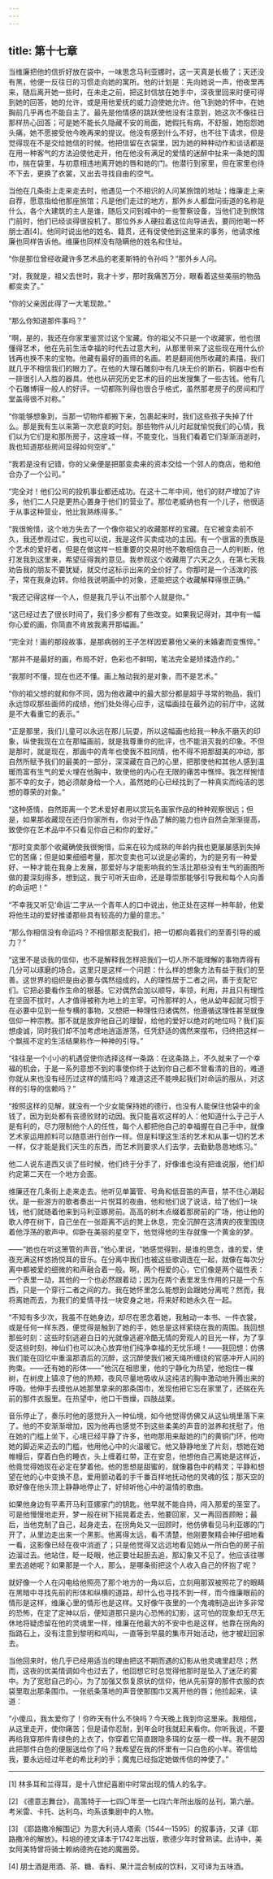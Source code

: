 ```yaml
---
---
---
```

title: 第十七章
---




当维廉把他的信折好放在袋中，一味思念马利亚娜时，这一天真是长极了；天还没有黑，他便一反往日的习惯走向她的寓所。他的计划是：先向她说一声，他夜里再来，随后离开她一些时，在未走之前，把这封信放在她手中，深夜里回来时便可得到她的回答，她的允许，或是用他爱抚的威力迫使她允许。他飞到她的怀中，在她胸前几乎再也不能自主了。最先是他情感的跳跃使他没有注意到，她这次不像往日那样热心回答；可是她不能长久隐藏不安的局面，她假托有病，不舒服，她抱怨她头痛，她不愿接受他今晚再来的提议。他没有感到什么不好，也不往下请求，但是觉得现在不是交给她信的时候。他把信留在衣袋里，因为她的种种动作和谈话都是在用一种客气的方法迫使他走开，他在他没有满足的爱情的迷醉中扯来一条她的围巾，揣在袋里，与初意相违地离开她的唇和她的门。他潜行到家里，但在家里也待不下去，更换了衣裳，又出去寻找自由的空气。

当他在几条街上走来走去时，他遇见一个不相识的人问某旅馆的地址；维廉走上来自荐，愿意指给他那座旅馆；凡是他们走过的地方，那外乡人都盘问街道的名称是什么，各个大建筑的主人是谁，随后又问到城中的一些警察设备，当他们走到旅馆门前时，他们已经谈得很投机了。那位外乡人硬拉着这位向导进去，要同他喝一杯朋士酒[4]。他同时说出他的姓名、籍贯，还有促使他到这里来的事务，他请求维廉也同样告诉他。维廉也同样没有隐瞒他的姓名和住址。

“你是那位曾经收藏许多艺术品的老麦斯特的令孙吗？”那外乡人问。

“对，我就是，祖父去世时，我才十岁，那时我痛苦万分，眼看着这些美丽的物品都变卖了。”

“你的父亲因此得了一大笔现款。”

“那么你知道那件事吗？”

“啊，是的，我还在你家里鉴赏过这个宝藏。你的祖父不只是一个收藏家，他也很懂得艺术，他在先前生活幸福的时代去过意大利，从那里带来了这些现在用什么价钱再也换不来的宝物。他藏有最好的画师的名画。若是翻阅他所收藏的素描，我们就几乎不相信我们的眼力了。在他的大理石雕刻中有几块无价的断石，铜器中也有一排很引人入胜的器具。他也从研究历史艺术的目的出发搜集了一些古钱。他有几个石雕博得一般人的好评。一切都陈列得也很合乎格式，虽然那老房子的房间和厅堂盖得很不对称。”

“你能够想象到，当那一切物件都搬下来，包裹起来时，我们这些孩子失掉了什么。那是我有生以来第一次悲哀的时刻。那些物件从儿时起就愉悦我们的心情，我们以为它们是和那所房子，这座城一样，不能变化，当我们看着它们渐渐消逝时，我也知道那些房间显得如何空旷。”

“我若是没有记错，你的父亲便是把那变卖来的资本交给一个邻人的商店，他和他合办了一个公司。”

“完全对！他们公司的投机事业都还成功。在这十二年中间，他们的财产增加了许多，他们二人只是更热心置身于他们的营业了。那位老威纳也有一个儿子，他很适于从事这种营业，他比我熟练得多。”

“我很惋惜，这个地方失去了一个像你祖父的收藏那样的宝藏。在它被变卖前不久，我还参观过它，我也可以说，我是这件买卖成功的主因。有一个很富的贵族是个艺术的爱好者，但是在做这样一桩重要的交易时他不敢相信自己一人的判断，他打发我到这里来，希望征得我的意见。我参观这个收藏用了六天之久，在第七天我劝告我的朋友不要犹疑，就交付这标示出来的全价好了。你那时是一个活泼的孩子，常在我身边转。你给我说明画中的对象，还能把这个收藏解释得很正确。”

“我还记得这样一个人，但是我几乎认不出那个人就是你。”

“这已经过去了很长时间了，我们多少都有了些改变。如果我记得对，其中有一幅你心爱的画，你简直不肯放我离开那幅画。”

“完全对！画的那段故事，是那病弱的王子怎样因爱慕他父亲的未婚妻而变憔悴。”

“那并不是最好的画，布局不好，色彩也不鲜明，笔法完全是矫揉造作的。”

“我那时不懂，现在也还不懂。画上触动我的是对象，而不是艺术。”

“你的祖父想的就和你不同，因为他收藏中的最大部分都是超乎寻常的物品，我们永远惊叹那些画师的成绩，他们处处得心应手，这幅画挂在最外边的前厅中，这就是不大看重它的表示。”

“正是那里，我们儿童可以永远在那儿玩耍，所以这幅画也给我一种永不磨灭的印象，纵使我现在立在那幅画前，就是我尊重你的批评，也不能消灭我的印象。不但是那时，就是现在，那画中的青年也使我不胜同情，他不得不把那甜美的冲动，那自然所赋予我们的最美的一部分，深深藏在自己的心里，把那使他和其他人感到温暖而富有生气的爱火埋在他胸中，致使他的内心在无限的痛苦中憔悴。我怎样惋惜那不幸的女子，她必须献身给一个人，虽然她的心已经找到了一种真实而纯洁的思想的尊荣的对象。”

“这种感情，自然距离一个艺术爱好者用以赏玩名画家作品的种种观察很远；但是，如果那收藏现在还归你家所有，你对于作品了解的能力也许自然会渐渐提高，致使你在艺术品中不只看见你自己和你的爱好。”

“那时变卖那个收藏确使我很惋惜，后来在较为成熟的年龄内我也更屡屡感到失掉它的苦痛；但是如果细细考量，那次变卖也可以说是必需的，为的是另有一种爱好、一种才能在我身上发展，那爱好与才能影响我的生活比那些没有生气的画图所做的要深刻得多，想到这，我宁可听天由命，还是尊崇那能够引导我和每个人向善的命运吧！”

“不幸我又听见‘命运’二字从一个青年人的口中说出，他正处在这样一种年龄，他爱将他生动的爱好推诿那些具有较高的力量的意志。”

“那么你相信没有命运吗？不相信那支配我们，把一切都向着我们的至善引导的威力？”

“这里不是谈我的信仰，也不是解释我怎样把我们一切人所不能理解的事物弄得有几分可以琢磨的场合。这里只是这样一个问题：什么样的想象方法有益于我们的至善。这世界的组织是由必要与偶然组成的，人的理性居于二者之间，善于支配它们。它把必要看作生命的根基。它对偶然会加以顺导，率领，利用，并且只有理性在坚固不拔时，人才值得被称为地上的主宰。可怜那样的人，他从幼年起就习惯于在必要中见到一些专横的事物，又想把一种理性归诸偶然，他遵循这理性甚至就像信仰一种宗教。那不就是放弃他自己的理智，给他的爱好以绝对的地位吗？我们妄想虔诚，同时我们却不加考虑地逍遥游荡，任凭舒适的偶然来摆布，归终把这样一个飘摇不定的生活结果称作一种神的引导。”

“往往是一个小小的机遇促使你选择这样一条路：在这条路上，不久就来了一个幸福的机会，于是一系列意想不到的事使你终于达到你自己都不曾看清的目的，难道你就从来也没有经历过这样的情形吗？难道这还不能唤起我们对命运的服从，对这样的引导的信赖吗？”

“按照这样的见解，就没有一个少女能保持她的德行，也没有人能保住他袋中的金钱了，因为到处都有丧德败财的动因。我只能喜欢这样的人：他知道什么于己于人是有利的，尽力限制他个人的任性，每个人都把他自己的幸福握在自己手中，就像艺术家运用颜料可以随意进行创作一样。但是料理这生活的艺术和从事一切的艺术一样，仅才能是我们天生的东西，而艺术则要求人们去学，去勤勤恳恳地练习。”

他二人说东道西又谈了些时候，他们终于分手了，好像谁也没有把谁说服，他们却约定第二天在一个地方会面。

维廉还在几条街上走来走去。他听见单簧管、号角和低音笛的声音，禁不住心潮起伏。是一些游方的歌者奏出一片悦耳的夜曲，他和他们说了说话，给了他们一块钱，他们就随着他来到马利亚娜房前。高高的树木点缀着那房前的广场，他让他的歌人停在树下，自己坐在一张距离不远的凳上休息，完全沉醉在这清爽的夜里围绕着他浮荡的歌声中。仰卧在美丽的星空下，他觉得他的生存就像一个黄金的梦。

——“她也在听这箫管的声音，”他心里说，“她感觉得到，是谁的思念，谁的爱，使夜充满这样悠扬悦耳的音乐。在分离中我们也被这些歌调连在一起，就像在每次分离中都被爱的细微的和声融合着一般。啊，两个相爱的心，它们像是两个磁性表：一个表里一动，其他的一个也必然跟着动；因为在两个表里发生作用的只是一个东西，只是一个穿行二者之间的力。我在她怀里怎么能想到会跟她分离呢？然而，我将离她而去，为我们的爱情寻找一块安身之地，将来好和她永久在一起。

“不知有多少次，我虽不在她身边，却尽在思念着她，我触动一本书、一件衣裳，或是任何一样东西，便觉得是触到了她的手，她总是这样萦绕在我的周围。我回想那些时刻：这些时刻逃避白日的光就像逃避冷酷无情的旁观人的目光一样，为了享受这些时刻，神仙们也可以决心放弃他们纯净幸福的无忧乐境！——我回想：仿佛我们能在回忆中重温那酒后的沉醉，这沉醉使我们被天绳所缠绕的官感冲开人间的拘束。——还有她的形体——”他沉在相思里，他的宁静化为热望，他抱住一棵树，在树皮上镇凉了他的热颊，夜风尽量地吸收从这纯洁的胸中激动地升腾出来的呼吸。他伸手去摸他从她那里拿来的那条围巾，发现他把它忘在家里了，还揣在先前的那件衣服里。在热望中，他口干唇燥，四肢战栗。

音乐停止了，奏乐时他的感觉升入一种仙境，如今他觉得仿佛又从这仙境里落下来了。他的不安渐渐增加，因为他再也感觉不到这些柔美的声音的滋养和抚慰了。他在她的门槛上坐下，心境已经平静了许多，他吻那用来敲她的门的黄铜门环，他吻她的脚迈来迈去的门槛，他用他心中的火温暖它。他又静静地坐了片刻，想她在她帷幔后，穿着白色的睡衣，头上缠着红带，正在安息，他想他自己离她是这样近，他竟觉得她现在必定在梦着他。他的思想是甜蜜的，就像暮色中的精灵；平静和想望在他的心中变换不息，爱用颤动着的手千番百样地抚动他的灵魂的弦；那天空的歌好像在他头顶上静静地停止了，好倾听他心中的温情的歌曲。

如果他身边有平素开马利亚娜家门的钥匙，他早就不能自持，闯入那爱的圣室了。可是他慢慢地走开，梦一般在树下摇晃着走去，他要回家，又一再回首顾盼；最后，当他克制了自己，起身走去，在拐角处又一回顾时，他仿佛看见马利亚娜的门开了，从里边走出来一个黑影。他离得太远，看不清楚，他刚要聚精会神仔细地看一看，这影像已经在夜中消逝了；只是他觉得又远远地看见她从一所白色的房子前边溜过去。他站住，眨一眨眼，他正要壮起胆去追，那幻象又不见了。他应该往哪里去追她呢？如果那是一个人，那么，是哪条街把这个人收入自己的怀抱了呢？

就好像一个人在闪电给他照亮了那个地方的一角以后，立刻用那双被照花了的眼睛在黑暗中寻找先前的形体和纵横的道路，却什么也寻找不到一样，而今维廉眼前的情形是这样，维廉心里的情形也是这样。又好像午夜里的一个鬼魂制造出许多非常的恐怖，在定了定神以后，便知道那只是内心恐怖的幻影，这可怕的现象却无尽无休地将疑虑留在他的灵魂里一样，维廉在他最大的不安中也是这样，他靠在拐角的指路石上，没有注意到黎明和鸡叫，一直等到早晨的集市开始活动，他才被赶回家去。

当他回来时，他几乎已经用适当的理由把这不期而遇的幻影从他灵魂里赶尽；然而，这夜的优美情调如今也过去了，他回想它时总觉得他那时是坠入了迷茫的雾中。为了宽慰自己的心，为了加强又恢复原状的信仰，他从先前穿的那件衣服的衣袋里取出那条围巾。一张纸条落地的声音使那围巾又离开他的唇；他捡起来，读道：

“小傻瓜，我太爱你了！你昨天有什么不快吗？今天晚上我到你这里来。我相信，从这里走开，使你痛苦；但是请你忍耐，到年会时我就赶来看你。你听我说，不要再给我穿那件青绿色的上衣了，你穿着它简直跟隐多珥的女巫一模一样。我不是因此把那件白色的便服送给你了吗？我希望在我的怀里有一只白色的小羊。寄信给我，要永远经过年老的希比利的手；魔鬼已经指定她做传信的神使了。”



* * *



[1] 林多耳和兰得耳，是十八世纪喜剧中时常出现的情人的名字。

[2] 《德意志舞台》，高策特于一七四〇年至一七四六年所出版的丛刊，第六册。考米雷、卡托、达利乌，均系该集剧中的人物。

[3] 《耶路撒冷解围记》为意大利诗人塔索（1544—1595）的叙事诗，又译《耶路撒冷的解放》。科培的德文译本于1742年出版，歌德少年时曾熟读。此诗中，美女阿美特曾将骑士赖纳德拘在她的魔圈旁。

[4] 朋士酒是用酒、茶、糖、香料、果汁混合制成的饮料，又可译为五味酒。